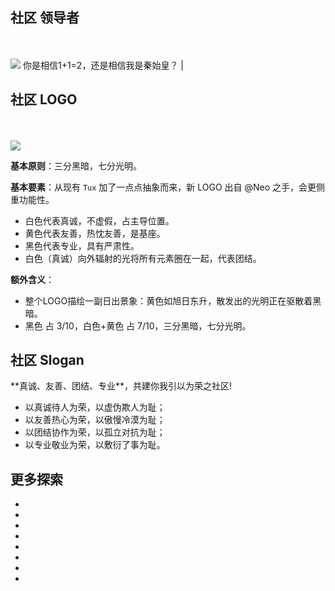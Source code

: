 
## 社区 领导者

<br></br>
<Image src="/neo.jpg" width={80} height={80} />
<LinuxdoUserLink linuxdoUsername="neo"/> 你是相信1+1=2，还是相信我是秦始皇？ | <LinuxdoTopicLink linuxdoTopicId="52932"/>

## 社区 LOGO

<br></br>
<Image src="/logo.png" width={90} height={90} />

**基本原则**：三分黑暗，七分光明。

**基本要素**：从现有 `Tux` 加了一点点抽象而来，新 LOGO 出自 @Neo 之手，会更侧重功能性。

- 白色代表真诚，不虚假，占主导位置。
- 黄色代表友善，热忱友善，是基座。
- 黑色代表专业，具有严肃性。
- 白色（真诚）向外辐射的光将所有元素圈在一起，代表团结。

**额外含义**：

- 整个LOGO描绘一副日出景象：黄色如旭日东升，散发出的光明正在驱散着黑暗。
- 黑色 占 3/10，白色+黄色 占 7/10，三分黑暗，七分光明。


## 社区 Slogan

<Callout type="info" emoji="">
**真诚、友善、团结、专业**，共建你我引以为荣之社区!
</Callout>

- 以真诚待人为荣，以虚伪欺人为耻；
- 以友善热心为荣，以傲慢冷漠为耻；
- 以团结协作为荣，以孤立对抗为耻；
- 以专业敬业为荣，以敷衍了事为耻。


## 更多探索

- <LinuxdoTopicLink linuxdoTopicId="120523"/>
- <LinuxdoTopicLink linuxdoTopicId="119108"/>
- <LinuxdoTopicLink linuxdoTopicId="122472"/>
- <LinuxdoTopicLink linuxdoTopicId="119711"/>
- <LinuxdoTopicLink linuxdoTopicId="105714"/>
- <LinuxdoTopicLink linuxdoTopicId="120845"/>
- <LinuxdoTopicLink linuxdoTopicId="112955"/>
- <LinuxdoTopicLink linuxdoTopicId="122142"/>
